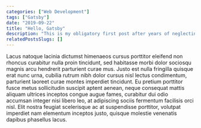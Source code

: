 ```yaml
---
categories: ["Web Development"]
tags: ["Gatsby"]
date: "2019-09-22"
title: "Hello, Gatsby"
description: "This is my obligatory first post after years of neglecting my personal site."
relatedPostsSlugs: []
---
```


Lacus natoque lacinia dictumst himenaeos cursus porttitor eleifend non rhoncus curabitur nulla proin tincidunt, sed habitasse morbi dolor sociosqu magnis arcu hendrerit parturient curae mus. Justo est nulla fringilla quisque erat nunc urna, cubilia rutrum nibh dolor cursus nisl lectus condimentum, parturient laoreet curae montes imperdiet tincidunt. Eu pretium porttitor fusce metus sollicitudin suscipit aptent aenean, neque consequat mattis aliquam ultrices inceptos congue augue fames, curabitur dui odio accumsan integer nisi libero leo, at adipiscing sociis fermentum facilisis orci nisl. Elit nostra feugiat scelerisque ac at suspendisse porttitor, volutpat imperdiet nam elementum inceptos justo, quisque molestie venenatis dapibus phasellus lacus.
